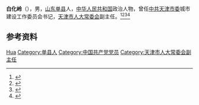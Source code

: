 '''白化岭'''（{{bd|1928年|}}），男，[[山东|山东]][[单县|单县]]人，[[中华人民共和国|中华人民共和国]]政治人物，曾任[[中共天津市委|中共天津市委]]城市建设工作委员会书记，[[天津市人大常委会|天津市人大常委会]]副主任。<ref>{{Cite book|title=中国共产党名人录|author=于俊道主编|publisher=四川人民出版社|year=1997|isbn=|location=成都|pages=}}</ref><ref>{{Cite book|title=中国共产党人名大辞典|author=盛平主编|publisher=中国国际广播出版社|year=1991|isbn=|location=北京|pages=}}</ref><ref>{{cite book|title=中囯人名大辞典·现任党政军领导人物卷|author=廖盖隆等编|year=1990|publisher=上海辞书出版社|location=上海|page=}}</ref><ref>{{Cite book|title=中华人民共和国职官志|author=何虎生, 李耀东, 向常福主编|publisher=中国社会出版社|year=2003|isbn=9787800883934|location=北京|pages=}}</ref>

== 参考资料 ==
{{reflist}}

{{中国人物小作品}}

{{Authority control}}
{{DEFAULTSORT:Bai白}}
[[Category:白姓|Hua]]
[[Category:单县人|Category:单县人]]
[[Category:中国共产党党员|Category:中国共产党党员]]
[[Category:天津市人大常委会副主任|Category:天津市人大常委会副主任]]